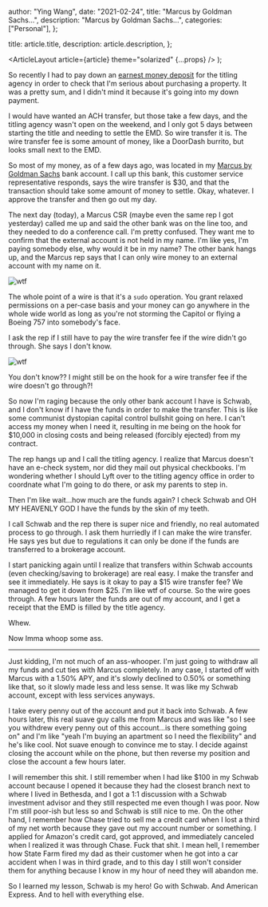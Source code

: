
  author: "Ying Wang",
  date: "2021-02-24",
  title: "Marcus by Goldman Sachs...",
  description: "Marcus by Goldman Sachs...",
  categories: ["Personal"],
};

  title: article.title,
  description: article.description,
};

  <ArticleLayout article={article} theme="solarized" {...props} />
);

So recently I had to pay down an [earnest money
deposit](https://en.wikipedia.org/wiki/Earnest_payment) for the titling agency
in order to check that I'm serious about purchasing a property. It was a pretty
sum, and I didn't mind it because it's going into my down payment.

I would have wanted an ACH transfer, but those take a few days, and the titling
agency wasn't open on the weekend, and I only got 5 days between starting the
title and needing to settle the EMD. So wire transfer it is. The wire transfer
fee is some amount of money, like a DoorDash burrito, but looks small next to
the EMD.

So most of my money, as of a few days ago, was located in my [Marcus by Goldman
Sachs](https://www.marcus.com/us/en) bank account. I call up this bank, this
customer service representative responds, says the wire transfer is $30, and
that the transaction should take some amount of money to settle. Okay, whatever.
I approve the transfer and then go out my day.

The next day (today), a Marcus CSR (maybe even the same rep I got yesterday)
called me up and said the other bank was on the line too, and they needed to do
a conference call. I'm pretty confused. They want me to confirm that the
external account is not held in my name. I'm like yes, I'm paying somebody else,
why would it be in my name? The other bank hangs up, and the Marcus rep says
that I can only wire money to an external account with my name on it.

![wtf](/img/posts/2021/02/24/wtf.gif)

The whole point of a wire is that it's a `sudo` operation. You grant relaxed
permissions on a per-case basis and your money can go anywhere in the whole wide
world as long as you're not storming the Capitol or flying a Boeing 757 into
somebody's face.

I ask the rep if I still have to pay the wire transfer fee if the wire didn't go
through. She says I don't know.

![wtf](/img/posts/2021/02/24/wtf.gif)

You don't know?? I might still be on the hook for a wire transfer fee if the
wire doesn't go through?!

So now I'm raging because the only other bank account I have is Schwab, and I
don't know if I have the funds in order to make the transfer. This is like some
communist dystopian capital control bullshit going on here. I can't access my
money when I need it, resulting in me being on the hook for $10,000 in closing
costs and being released (forcibly ejected) from my contract.

The rep hangs up and I call the titling agency. I realize that Marcus doesn't
have an e-check system, nor did they mail out physical checkbooks. I'm wondering
whether I should Lyft over to the titling agency office in order to coordnate
what I'm going to do there, or ask my parents to step in.

Then I'm like wait...how much are the funds again? I check Schwab and OH MY
HEAVENLY GOD I have the funds by the skin of my teeth.

I call Schwab and the rep there is super nice and friendly, no real automated
process to go through. I ask them hurriedly if I can make the wire transfer. He
says yes but due to regulations it can only be done if the funds are transferred
to a brokerage account.

I start panicking again until I realize that transfers within Schwab accounts
(even checking/saving to brokerage) are real easy. I make the transfer and see
it immediately. He says is it okay to pay a $15 wire transfer fee? We managed to
get it down from $25. I'm like wtf of course. So the wire goes through. A few
hours later the funds are out of my account, and I get a receipt that the EMD is
filled by the title agency.

Whew.

Now Imma whoop some ass.

---

Just kidding, I'm not much of an ass-whooper. I'm just going to withdraw all my
funds and cut ties with Marcus completely. In any case, I started off with
Marcus with a 1.50% APY, and it's slowly declined to 0.50% or something like
that, so it slowly made less and less sense. It was like my Schwab account,
except with less services anyways.

I take every penny out of the account and put it back into Schwab. A few hours
later, this real suave guy calls me from Marcus and was like "so I see you
withdrew every penny out of this account...is there something going on" and I'm
like "yeah I'm buying an apartment so I need the flexibility" and he's like
cool. Not suave enough to convince me to stay. I decide against closing the
account while on the phone, but then reverse my position and close the account a
few hours later.

I will remember this shit. I still remember when I had like $100 in my Schwab
account because I opened it because they had the closest branch next to where I
lived in Bethesda, and I got a 1:1 discussion with a Schwab investment advisor
and they still respected me even though I was poor. Now I'm still poor-ish but
less so and Schwab is still nice to me. On the other hand, I remember how Chase
tried to sell me a credit card when I lost a third of my net worth because they
gave out my account number or something. I applied for Amazon's credit card, got
approved, and immediately canceled when I realized it was through Chase. Fuck
that shit. I mean hell, I remember how State Farm fired my dad as their customer
when he got into a car accident when I was in third grade, and to this day I
still won't consider them for anything because I know in my hour of need they
will abandon me.

So I learned my lesson, Schwab is my hero! Go with Schwab. And American Express.
And to hell with everything else.
